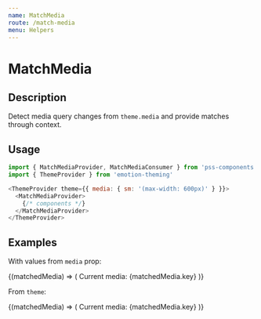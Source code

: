 ```yaml
---
name: MatchMedia
route: /match-media
menu: Helpers
---
```



# MatchMedia

## Description

Detect media query changes from `theme.media` and provide matches through context.


## Usage

```js
import { MatchMediaProvider, MatchMediaConsumer } from 'pss-components'
import { ThemeProvider } from 'emotion-theming'
```

```js
<ThemeProvider theme={{ media: { sm: '(max-width: 600px)' } }}>
  <MatchMediaProvider>
    {/* components */}
  </MatchMediaProvider>
</ThemeProvider>
```

## Examples

With values from `media` prop:

<Playground>
  <MatchMediaProvider media={{ mobile: '(max-width: 600px)', desktop: '(min-width: 601px)' }}>
    <MatchMediaConsumer>
      {(matchedMedia) => (
        <Box>
          Current media: {matchedMedia.key}
        </Box>
      )}
    </MatchMediaConsumer>
  </MatchMediaProvider>
</Playground>

From `theme`:

<Playground>
  <MatchMediaProvider>
    <MatchMediaConsumer>
      {(matchedMedia) => (
        <Box>
          Current media: {matchedMedia.key}
        </Box>
      )}
    </MatchMediaConsumer>
  </MatchMediaProvider>
</Playground>

